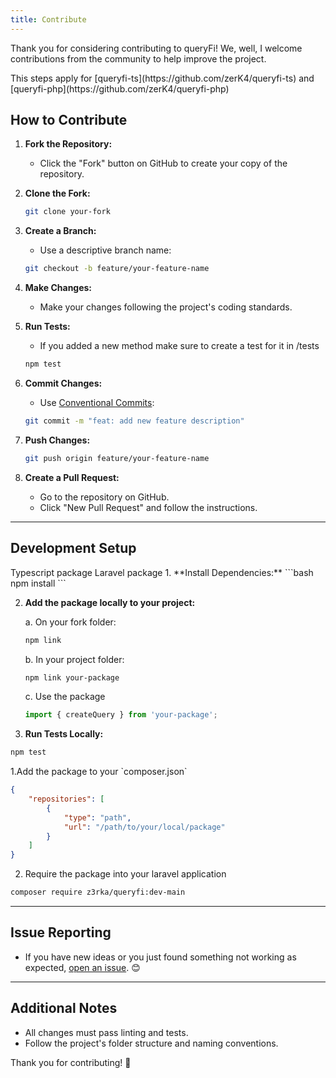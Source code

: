 ```yaml
---
title: Contribute
---
```


Thank you for considering contributing to queryFi! We, well, I welcome contributions from the community to help improve the project.

<Note>
This steps apply for [queryfi-ts](https://github.com/zerK4/queryfi-ts) and [queryfi-php](https://github.com/zerK4/queryfi-php)
</Note>

## How to Contribute

1. **Fork the Repository:**
   - Click the "Fork" button on GitHub to create your copy of the repository.

2. **Clone the Fork:**
   ```bash
   git clone your-fork
   ```

3. **Create a Branch:**
   - Use a descriptive branch name:
   ```bash
   git checkout -b feature/your-feature-name
   ```

4. **Make Changes:**
   - Make your changes following the project's coding standards.

5. **Run Tests:**
   - If you added a new method make sure to create a test for it in /tests
   ```bash
   npm test
   ```

6. **Commit Changes:**
   - Use [Conventional Commits](https://www.conventionalcommits.org/):
   ```bash
   git commit -m "feat: add new feature description"
   ```

7. **Push Changes:**
   ```bash
   git push origin feature/your-feature-name
   ```

8. **Create a Pull Request:**
   - Go to the repository on GitHub.
   - Click "New Pull Request" and follow the instructions.

---

## Development Setup

<Tabs defaultValue="ts" className="pt-5 pb-1">
  <TabsList>
    <TabsTrigger value="ts">Typescript package</TabsTrigger>
    <TabsTrigger value="php">Laravel package</TabsTrigger>
  </TabsList>
  <TabsContent value="ts">
    1. **Install Dependencies:**
   ```bash
   npm install
   ```

2. **Add the package locally to your project:**

    a. On your fork folder:
      ```bash
      npm link
      ```
        
    b. In your project folder:
      ```bash
      npm link your-package
      ```
    c. Use the package
      ```ts
      import { createQuery } from 'your-package';
      ```

3. **Run Tests Locally:**
```bash
npm test
```
  </TabsContent>
  <TabsContent value="php">
1.Add the package to your `composer.json`

```json
{
    "repositories": [
        {
            "type": "path",
            "url": "/path/to/your/local/package"
        }
    ]
}
   ```

2. Require the package into your laravel application
```bash
composer require z3rka/queryfi:dev-main
```
  </TabsContent>
</Tabs>

---

## Issue Reporting

- If you have new ideas or you just found something not working as expected, [open an issue](https://github.com/zerK4/queryfi-ts/issues/new). 😊

---

## Additional Notes

- All changes must pass linting and tests.
- Follow the project's folder structure and naming conventions.

Thank you for contributing! 🎉

